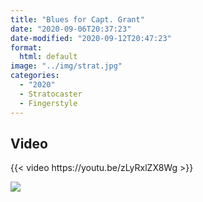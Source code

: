 ```yaml
---
title: "Blues for Capt. Grant"
date: "2020-09-06T20:37:23"
date-modified: "2020-09-12T20:47:23"
format: 
  html: default
image: "../img/strat.jpg"
categories:
  - "2020"
  - Stratocaster
  - Fingerstyle
---
```


## Video

{{< video https://youtu.be/zLyRxlZX8Wg >}}

![](https://thedeepkeel.files.wordpress.com/2020/09/3cbcd93f-68c5-4ba1-a4bb-cee3d20a7b7c.jpeg)
